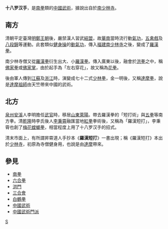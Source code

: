 {{Notability|time=2022-06-22T11:37:07+00:00}}
{{Unreferenced |time=2011-11-14T07:22:09+00:00 }}
'''十八罗汉手'''，是[[南拳|南拳]]類的[[中國武術|中國武術]]，據說出自於[[南少林寺|南少林寺]]。

==南方==
清朝平定臺灣[[明鄭王朝|明鄭王朝]]後，嚴禁漢人習武[[結盟|結盟]]，故[[華南|華南]]當時流行動[[氣功|氣功]]，[[五禽戲|五禽戲]]及[[八段錦|八段錦]]等運動。此套類似[[健身操|健身操]]的[[動氣功|動氣功]]，傳入[[福建|福建]][[南少林寺|南少林寺]]之後，變成了[[羅漢拳|羅漢拳]]。

南少林寺僧又從[[羅漢拳|羅漢拳]]衍生出大、小[[羅漢拳|羅漢拳]]。傳入廣東以後，融會於[[洪拳|洪拳]]之中，稱[[佛家拳|佛家拳]]或[[佛家掌|佛家掌]]，由於起手為「左右穿花」，故又稱為[[花拳|花拳]]。

後由軍人傳到[[江蘇|江蘇]]及[[浙江|浙江]]時，演變成七十二式[[金一明|少林拳]]，金一明後，又稱[[達摩拳|達摩拳]]，說是[[達摩祖師|達摩祖師]]由天竺帶來中國的武術。

==北方==
[[泉州|泉州]][[安溪|安溪]]人李明擔任[[武官|武官]]時，移居[[山東|山東]][[萊陽|萊陽]]。帶去羅漢拳的「短打術」與[[五拳|五拳]]等南方拳。清[[乾隆|乾隆]]時李氏後人[[李秉霄|李秉霄]]融匯當地[[紅拳|紅拳]]拳術後，又稱為「羅漢短打」，李秉霄也創了[[梅花螳螂拳|梅花螳螂拳]]，相當程度上用了十八罗汉手的招式。

清末市面上，有所謂昇霄道人手抄本《'''羅漢短打'''》一書出現；稱《羅漢短打》本出於[[少林寺|少林寺]]，初原為寺僧健身用，也說是由[[達摩|達摩]]帶來。

== 參見 ==
*[[南拳|南拳]]
*[[六合拳|六合拳]]
*[[洪門|洪門]]
*[[三合會|三合會]]
*[[白鶴拳|白鶴拳]]
*[[中國武術|中國武術]]
*[[中國武術門派|中國武術門派]]

[[Category:南拳|S]]